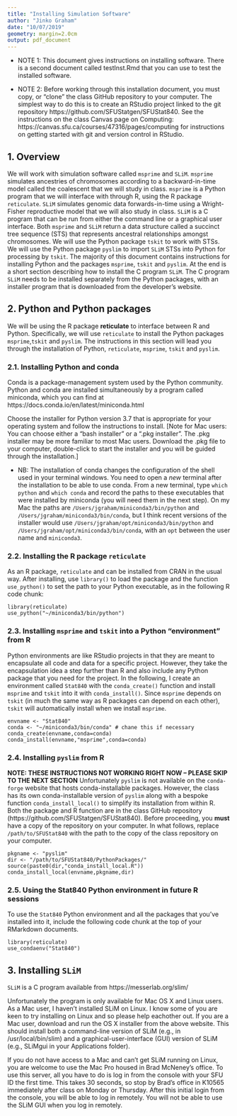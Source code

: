 ```yaml
---
title: "Installing Simulation Software"
author: "Jinko Graham"
date: "10/07/2019"
geometry: margin=2.0cm
output: pdf_document
---
```


* NOTE 1: This document gives instructions on 
installing software. There is a second document called testInst.Rmd 
that you can use to test the installed software.

* NOTE 2: Before working through this installation 
document, you  must copy, or "clone" the class GitHub 
repository to your computer. The simplest way to do this is 
to create an RStudio project linked to the git repository https://github.com/SFUStatgen/SFUStat840. See the 
instructions on the class Canvas page on Computing: 
https://canvas.sfu.ca/courses/47316/pages/computing
for instructions on getting started with git and version 
control in RStudio.



## 1. Overview

We will work with simulation software called `msprime` 
and `SLiM`. `msprime` simulates ancestries of chromosomes
according to a backward-in-time model called the coalescent 
that we will study in class. `msprime` is a Python
program that we will interface with through R,
using the R package `reticulate`. `SLiM` simulates genomic data
forwards-in-time using a Wright-Fisher reproductive model 
that we will also study in class. `SLiM` is
a C program that can be run from either the 
command line or a graphical user interface.
Both `msprime` and `SLiM` return a 
data structure called a succinct tree sequence (STS) that 
represents ancestral relationships amongst chromosomes.
We will use the Python package `tskit` to work with STSs. We will use the Python package `pyslim` to import `SLiM` STSs into Python for processing by `tskit`.
The majority of this document contains instructions for installing Python and the packages
`msprime`, `tskit` and `pyslim`. At the end is a short 
section describing how to install the C program `SLiM`.
The C program `SLiM` needs to be installed separately
from the Python packages, 
with an installer program that is downloaded from
the developer's website.

## 2. Python and Python packages

We will be using the R package **reticulate**
to interface between R and Python. Specifically,
we will use `reticulate` to install the Python
packages `msprime`,`tskit` and `pyslim`. 
The instructions in this section will lead you through
the installation of Python, `reticulate`, `msprime`, 
`tskit` and `pyslim`. 

### 2.1. Installing Python and conda

Conda is a package-management system used by the Python 
community. Python and conda are installed simultaneously 
by a program called miniconda, which you can find at
https://docs.conda.io/en/latest/miniconda.html
  
Choose the installer for Python version 3.7 that is 
appropriate for your operating system and follow the 
instructions to install. [Note for Mac users: You can 
choose either  a "bash installer" or a ".pkg installer". 
The .pkg installer may be more familiar to most 
Mac users. Download the .pkg file to your computer, 
double-click to start the installer and you will be guided 
through the installation.]

* NB: The installation of conda changes the configuration 
of the shell used in your terminal windows. You need to 
open a *new* terminal
after the installation to be able to use conda. From a new terminal,
type `which python` and `which conda` and record the paths to these executables 
that were installed by miniconda (you will need them in the next step). 
On my Mac the paths are `/Users/jgraham/miniconda3/bin/python`  and
`/Users/jgraham/miniconda3/bin/conda`, but I think recent versions 
of the installer would use `/Users/jgraham/opt/miniconda3/bin/python` 
and `/Users/jgraham/opt/miniconda3/bin/conda`, with an `opt` between 
the user name and `miniconda3`.


### 2.2. Installing the R package `reticulate`

As an R package, `reticulate` and can be installed from CRAN in the usual way.
After installing, use `library()` to load the package and the function
`use_python()` to set the path to your Python executable, as
in the following R code chunk:


```
library(reticulate)
use_python("~/miniconda3/bin/python")
```

### 2.3. Installing `msprime` and `tskit` into a Python "environment" from R

Python environments are like RStudio projects in that they are meant to
encapsulate all code and data for a specific project. However, they take
the encapsulation idea a
step further than R and also include any Python package
that you need for the project. In the following, I create an environment called
`Stat840` with the `conda_create()` function
and install `msprime` and `tskit` into it with `conda_install()`.
Since `msprime` depends on `tskit` (in much the same way as 
R packages can depend on each other), `tskit` will  automatically
install when we install `msprime`.

```
envname <- "Stat840"
conda <- "~/miniconda3/bin/conda" # chane this if necessary
conda_create(envname,conda=conda)
conda_install(envname,"msprime",conda=conda)
```


### 2.4. Installing `pyslim` from R

**NOTE: THESE INSTRUCTIONS NOT WORKING RIGHT NOW -- PLEASE SKIP TO THE NEXT SECTION**
Unfortunately `pyslim` is not available on the
`conda-forge` website that hosts conda-installable packages. However, the class has its 
own conda-installable version of `pyslim` along
with a bespoke function `conda_install_local()` 
to simplify its installation from within R. Both the package and R 
function are in the class GitHub repository (https://github.com/SFUStatgen/SFUStat840). 
Before proceeding, you **must**
have a copy of the repository on your computer. 
In what follows, replace `/path/to/SFUStat840` with the path to 
the copy of the class repository on your computer.

```
pkgname <- "pyslim"
dir <- "/path/to/SFUStat840/PythonPackages/" 
source(paste0(dir,"conda_install_local.R"))
conda_install_local(envname,pkgname,dir)
```


### 2.5. Using the Stat840 Python environment in future R sessions

To use the `Stat840` Python environment and all the packages
that you've installed into it, include the following code 
chunk at the top of your RMarkdown documents.

```
library(reticulate)
use_condaenv("Stat840")
```


## 3. Installing `SLiM`

`SLiM` is a C program available from 
  https://messerlab.org/slim/
  
Unfortunately the program is only available for Mac OS X and Linux users. As a Mac user, I haven't installed SLiM on Linux. I know some of
you are keen to try installing on Linux and so please help eachother out.
If you are a Mac user, download and run the OS X installer from the 
above website. This should install both a command-line version of SLiM
(e.g., in /usr/local/bin/slim) and a graphical-user-interface (GUI)
version of SLiM (e.g., SLiMgui in your Applications folder).

If you do not have access to a Mac and can't get SLiM running on Linux, you are welcome to 
use the Mac Pro housed in Brad McNeney's office.
To use this server, all you have to do is log in
from the console with your SFU ID the first time. This takes 30 seconds, so stop by Brad's office in K10565 immediately after class on Monday or Thursday. After this initial login from the console, you will be able to log in remotely. You will
not be able to use the SLiM GUI when you log in remotely.



